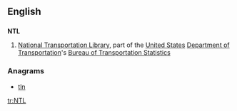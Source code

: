 ==English==

==={{initialism-old|en}}===
'''NTL'''

# {{context|transport}} [[National Transportation Library]], part of the [[United States]] [[Department of Transportation]]'s [[Bureau of Transportation Statistics]]

===Anagrams===
* [[tln#English|tln]]

[[tr:NTL]]